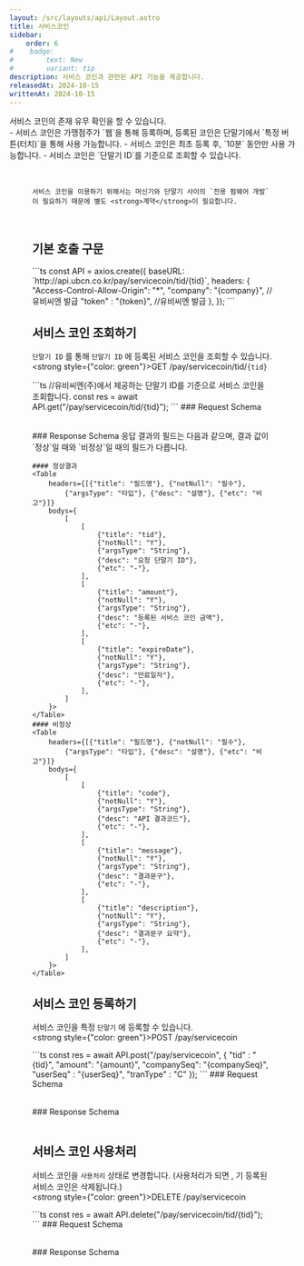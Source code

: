 ```yaml
---
layout: /src/layouts/api/Layout.astro
title: 서비스코인
sidebar:
    order: 6
#    badge:
#        text: New
#        variant: tip
description: 서비스 코인과 관련된 API 기능을 제공합니다.
releasedAt: 2024-10-15
writtenAt: 2024-10-15
---
```



<Frame>
    서비스 코인의 존재 유무 확인을 할 수 있습니다.
    <br/>
    - 서비스 코인은 가맹점주가 `웹`을 통해 등록하며, 등록된 코인은 단말기에서 `특정 버튼(터치)`을 통해 사용 가능합니다.
    - 서비스 코인은 최초 등록 후, `10분` 동안만 사용 가능합니다.
    - 서비스 코인은 `단말기 ID`를 기준으로 조회할 수 있습니다.
    <Figure src={Image1} caption={"단말기 내 화면"} width={600}/>
    <br/>

    서비스 코인을 이용하기 위해서는 머신기와 단말기 사이의 `전용 펌웨어 개발`이 필요하기 때문에 별도 <strong>계약</strong>이 필요합니다.
</Frame>
<br/>

## 기본 호출 구문
<Frame>
    ```ts
    const API = axios.create({
        baseURL: `http://api.ubcn.co.kr/pay/servicecoin/tid/{tid}`,
        headers: {
            "Access-Control-Allow-Origin": "*",
            "company": "{company}", //유비씨엔 발급
            "token"  : "{token}",     //유비씨엔 발급
        },
    });
    ```
</Frame>

## 서비스 코인 조회하기
`단말기 ID` 를 통해 `단말기 ID` 에 등록된 서비스 코인을 조회할 수 있습니다.
<br/>
<strong style={"color: green"}>GET</strong> /pay/servicecoin/tid/`{tid}`
<Frame>
    ```ts
    //유비씨엔(주)에서 제공하는 단말기 ID를 기준으로 서비스 코인을 조회합니다.
    const res = await API.get("/pay/servicecoin/tid/{tid}");
    ```
</Frame>
<Frame>
    ### Request Schema
    <Table
        headers={[{"title": "필드명"}, {"notNull": "필수"},
            {"argsType": "타입"}, {"desc": "설명"}, {"etc": "비고"}]}
        bodys={
            [
                [
                    {"title": "tid"},
                    {"notNull": "Y"},
                    {"argsType": "String"},
                    {"desc": "단말기 ID"},
                    {"etc": "-"},
                ]
            ]
        }>
    </Table>
</Frame>
<Frame>
    ### Response Schema
    응답 결과의 필드는 다음과 같으며, 결과 값이 `정상`일 때와 `비정상`일 때의 필드가 다릅니다.

    #### 정상결과
    <Table
        headers={[{"title": "필드명"}, {"notNull": "필수"},
            {"argsType": "타입"}, {"desc": "설명"}, {"etc": "비고"}]}
        bodys={
            [
                [
                    {"title": "tid"},
                    {"notNull": "Y"},
                    {"argsType": "String"},
                    {"desc": "요청 단말기 ID"},
                    {"etc": "-"},
                ],
                [
                    {"title": "amount"},
                    {"notNull": "Y"},
                    {"argsType": "String"},
                    {"desc": "등록된 서비스 코인 금액"},
                    {"etc": "-"},
                ],
                [
                    {"title": "expireDate"},
                    {"notNull": "Y"},
                    {"argsType": "String"},
                    {"desc": "만료일자"},
                    {"etc": "-"},
                ],
            ]
        }>
    </Table>
    #### 비정상
    <Table
        headers={[{"title": "필드명"}, {"notNull": "필수"},
            {"argsType": "타입"}, {"desc": "설명"}, {"etc": "비고"}]}
        bodys={
            [
                [
                    {"title": "code"},
                    {"notNull": "Y"},
                    {"argsType": "String"},
                    {"desc": "API 결과코드"},
                    {"etc": "-"},
                ],
                [
                    {"title": "message"},
                    {"notNull": "Y"},
                    {"argsType": "String"},
                    {"desc": "결과문구"},
                    {"etc": "-"},
                ],
                [
                    {"title": "description"},
                    {"notNull": "Y"},
                    {"argsType": "String"},
                    {"desc": "결과문구 요약"},
                    {"etc": "-"},
                ],
            ]
        }>
    </Table>
</Frame>

## 서비스 코인 등록하기
서비스 코인을 특정 `단말기` 에 등록할 수 있습니다.
<br/>
<strong style={"color: green"}>POST</strong> /pay/servicecoin
<Frame>
    ```ts
    const res = await API.post("/pay/servicecoin",
    {
        "tid" : "{tid}",
        "amount": "{amount}",
        "companySeq": "{companySeq}",
        "userSeq" : "{userSeq}",
        "tranType" : "C"
    });
    ```
</Frame>
<Frame>
    ### Request Schema
    <Table
        headers={[{"title": "필드명"}, {"notNull": "필수"},
            {"argsType": "타입"}, {"desc": "설명"}, {"etc": "비고"}]}
        bodys={
            [
                [
                    {"title": "tid"},
                    {"notNull": "Y"},
                    {"argsType": "String"},
                    {"desc": "단말기 ID"},
                    {"etc": "-"},
                ],
                [
                    {"title": "amount"},
                    {"notNull": "Y"},
                    {"argsType": "String"},
                    {"desc": "금액"},
                    {"etc": "-"},
                ],
                [
                    {"title": "companySeq"},
                    {"notNull": "Y"},
                    {"argsType": "String"},
                    {"desc": "소속 고유번호"},
                    {"etc": "-"},
                ],
                [
                    {"title": "userSeq"},
                    {"notNull": "Y"},
                    {"argsType": "String"},
                    {"desc": "사용자 고유번호"},
                    {"etc": "-"},
                ],
                [
                    {"title": "tranType"},
                    {"notNull": "Y"},
                    {"argsType": "String"},
                    {"desc": "유형"},
                    {"etc": "고정값: 'C'"},
                ]
            ]
        }>
    </Table>
</Frame>
<Frame>
    ### Response Schema
    <Table
        headers={[{"title": "필드명"}, {"notNull": "필수"},
            {"argsType": "타입"}, {"desc": "설명"}, {"etc": "비고"}]}
        bodys={
            [
                [
                    {"title": "code"},
                    {"notNull": "Y"},
                    {"argsType": "String"},
                    {"desc": "API 결과코드"},
                    {"etc": "-"},
                ],
                [
                    {"title": "message"},
                    {"notNull": "Y"},
                    {"argsType": "String"},
                    {"desc": "결과문구"},
                    {"etc": "-"},
                ],
                [
                    {"title": "description"},
                    {"notNull": "Y"},
                    {"argsType": "String"},
                    {"desc": "결과문구 요약"},
                    {"etc": "-"},
                ],
            ]
        }>
    </Table>
</Frame>

## 서비스 코인 사용처리
서비스 코인을 `사용처리` 상태로 변경합니다. (사용처리가 되면 , 기 등록된 서비스 코인은 삭제됩니다.)
<br/>
<strong style={"color: green"}>DELETE</strong> /pay/servicecoin
<Frame>
    ```ts
    const res = await API.delete("/pay/servicecoin/tid/{tid}");
    ```
</Frame>
<Frame>
    ### Request Schema
    <Table
        headers={[{"title": "필드명"}, {"notNull": "필수"},
            {"argsType": "타입"}, {"desc": "설명"}, {"etc": "비고"}]}
        bodys={
            [
                [
                    {"title": "tid"},
                    {"notNull": "Y"},
                    {"argsType": "String"},
                    {"desc": "단말기 ID"},
                    {"etc": "-"},
                ]
            ]
        }>
    </Table>
</Frame>
<Frame>
    ### Response Schema
    <Table
        headers={[{"title": "필드명"}, {"notNull": "필수"},
            {"argsType": "타입"}, {"desc": "설명"}, {"etc": "비고"}]}
        bodys={
            [
                [
                    {"title": "code"},
                    {"notNull": "Y"},
                    {"argsType": "String"},
                    {"desc": "API 결과코드"},
                    {"etc": "-"},
                ],
                [
                    {"title": "message"},
                    {"notNull": "Y"},
                    {"argsType": "String"},
                    {"desc": "결과문구"},
                    {"etc": "-"},
                ],
                [
                    {"title": "description"},
                    {"notNull": "Y"},
                    {"argsType": "String"},
                    {"desc": "결과문구 요약"},
                    {"etc": "-"},
                ],
            ]
        }>
    </Table>
</Frame>